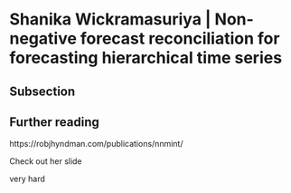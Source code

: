 # Shanika Wickramasuriya | Non-negative forecast reconciliation for forecasting hierarchical time series {-}

## Subsection 

## Further reading 

https://robjhyndman.com/publications/nnmint/

Check out her slide

very hard

